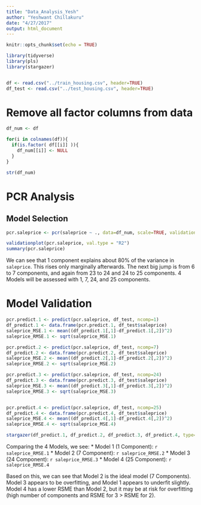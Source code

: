 ```yaml
---
title: "Data_Analysis_Yesh"
author: "Yeshwant Chillakuru"
date: "4/27/2017"
output: html_document
---
```


```r
knitr::opts_chunk$set(echo = TRUE)
```

```r
library(tidyverse)
library(pls)
library(stargazer)


df <- read.csv("../train_housing.csv", header=TRUE)
df_test <- read.csv("../test_housing.csv", header=TRUE)
```

# Remove all factor columns from data
```r

df_num <- df

for(i in colnames(df)){
  if(is.factor( df[[i]] )){
    df_num[[i]] <- NULL
  }
}

str(df_num)
```


# PCR Analysis

## Model Selection
```r

pcr.saleprice <- pcr(saleprice ~ ., data=df_num, scale=TRUE, validation="CV")

validationplot(pcr.saleprice, val.type = "R2")
summary(pcr.saleprice)
```

We can see that 1 component explains about 80% of the variance in `saleprice`. This rises only marginally afterwards. The next big jump is from 6 to 7 components, and again from 23 to 24 and 24 to 25 components. 4 Models will be assessed with 1, 7, 24, and 25 components.

# Model Validation
```r

pcr.predict.1 <- predict(pcr.saleprice, df_test, ncomp=1)
df_predict.1 <- data.frame(pcr.predict.1, df_test$saleprice)
saleprice_MSE.1 <- mean((df_predict.1[,1]-df_predict.1[,2])^2)
saleprice_RMSE.1 <- sqrt(saleprice_MSE.1)

pcr.predict.2 <- predict(pcr.saleprice, df_test, ncomp=7)
df_predict.2 <- data.frame(pcr.predict.2, df_test$saleprice)
saleprice_MSE.2 <- mean((df_predict.2[,1]-df_predict.2[,2])^2)
saleprice_RMSE.2 <- sqrt(saleprice_MSE.2)

pcr.predict.3 <- predict(pcr.saleprice, df_test, ncomp=24)
df_predict.3 <- data.frame(pcr.predict.3, df_test$saleprice)
saleprice_MSE.3 <- mean((df_predict.3[,1]-df_predict.3[,2])^2)
saleprice_RMSE.3 <- sqrt(saleprice_MSE.3)


pcr.predict.4 <- predict(pcr.saleprice, df_test, ncomp=25)
df_predict.4 <- data.frame(pcr.predict.4, df_test$saleprice)
saleprice_MSE.4 <- mean((df_predict.4[,1]-df_predict.4[,2])^2)
saleprice_RMSE.4 <- sqrt(saleprice_MSE.4)

stargazer(df_predict.1, df_predict.2, df_predict.3, df_predict.4, type="text")
```

Comparing the 4 Models, we see:
  * Model 1 (1 Component): `r saleprice_RMSE.1`
  * Model 2 (7 Component): `r saleprice_RMSE.2`
  * Model 3 (24 Component): `r saleprice_RMSE.3`
  * Model 4 (25 Component): `r saleprice_RMSE.4`

Based on this, we can see that Model 2 is the ideal model (7 Components). Model 3 appears to be overfitting, and Model 1 appears to underfit slightly. Model 4 has a lower RSME than Model 2, but it may be at risk for overfitting (high number of components and RSME for 3 > RSME for 2).
